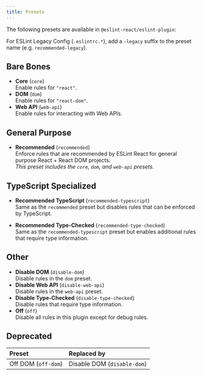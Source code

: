 ```yaml
---
title: Presets
---
```


The following presets are available in `@eslint-react/eslint-plugin`:

<Callout type="info">For ESLint Legacy Config (`.eslintrc.*`), add a `-legacy` suffix to the preset name (e.g. `recommended-legacy`).</Callout>

## Bare Bones

- **Core** (`core`)\
  Enable rules for `"react"`.
- **DOM** (`dom`)\
  Enable rules for `"react-dom"`.
- **Web API** (`web-api`)\
  Enable rules for interacting with Web APIs.

## General Purpose

- **Recommended** (`recommended`)\
  Enforce rules that are recommended by ESLint React for general purpose React + React DOM projects.\
  _This preset includes the `core`, `dom`, and `web-api` presets._

## TypeScript Specialized

- **Recommended TypeScript** (`recommended-typescript`)\
  Same as the `recommended` preset but disables rules that can be enforced by TypeScript.

- **Recommended Type-Checked** (`recommended-type-checked`)\
  Same as the `recommended-typescript` preset but enables additional rules that require type information.

## Other
- **Disable DOM** (`disable-dom`)\
  Disable rules in the `dom` preset.
- **Disable Web API** (`disable-web-api`)\
  Disable rules in the `web-api` preset.
- **Disable Type-Checked** (`disable-type-checked`)\
  Disable rules that require type information.
- **Off** (`off`)\
  Disable all rules in this plugin except for debug rules.

## Deprecated

| Preset               | Replaced by                 |
| :------------------- | :-------------------------- |
| Off DOM (`off-dom`)  | Disable DOM (`disable-dom`) |
